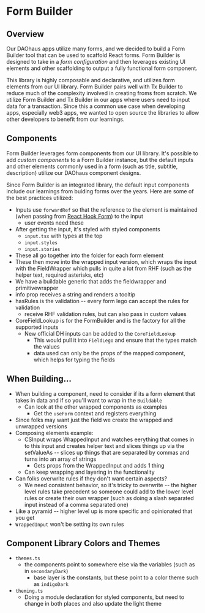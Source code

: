 # Form Builder

## Overview

Our DAOhaus apps utilize many forms, and we decided to build a Form Builder tool that can be used to scaffold React forms. Form Builder is designed to take in a _form configuration_ and then leverages existing UI elements and other scaffolding to output a fully functional form component.

This library is highly composable and declarative, and utilizes form elements from our UI library. Form Builder pairs well with Tx Builder to reduce much of the complexity involved in creating froms from scratch. We utilize Form Builder and Tx Builder in our apps where users need to input data for a transaction. Since this a common use case when developing apps, especially web3 apps, we wanted to open source the libraries to allow other developers to benefit from our learnings.

## Components

Form Builder leverages form components from our UI library. It's possible to add _custom components_ to a Form Builder instance, but the default inputs and other elements commonly used in a form (such as title, subtitle, description) utilize our DAOhaus component designs.

Since Form Builder is an integrated library, the default input components include our learnings from buiding forms over the years. Here are some of the best practices utilized:

- Inputs use `forwardRef` so that the reference to the element is maintained (when passing from [React Hook Form](https://react-hook-form.com/)) to the input
  - user events need these
- After getting the input, it's styled with styled components
  - `input.tsx` with types at the top
  - `input.styles`
  - `input.stories`
- These all go together into the folder for each form element
- These then move into the wrapped input version, which wraps the input with the FieldWrapper which pulls in quite a lot from RHF (such as the helper text, required asterisks, etc)
- We have a buildable generic that adds the fieldwrapper and primitivewrapper
- info prop receives a string and renders a tooltip
- hasRules is the validation -- every form lego can accept the rules for validation
  - receive RHF validation rules, but can also pass in custom values
- CoreFieldLookup is for the FormBuilder and is the factory for all the supported inputs
  - New official DH inputs can be added to the `CoreFieldLookup`
    - This would pull it into `FieldLego` and ensure that the types match the values
    - data used can only be the props of the mapped component, which helps for typing the fields

## When Building...

- When building a component, need to consider if its a form element that takes in data and if so you'll want to wrap in the `Buildable`
  - Can look at the other wrapped components as examples
    - Get the `useForm` context and registers everything
- Since folks may want just the field we create the wrapped and unwrapped versions
- Composing elements example:
  - CSInput wraps WrappedInput and watches eerything that comes in to this input and creates helper text and slices things up via the setValueAs -- slices up things that are separated by commas and turns into an array of strings
    - Gets props from the WrappedInput and adds 1 thing
  - Can keep wrapping and layering in the functionality
- Can folks overwrite rules if they don't want certain aspects?
  - We need consistent behavior, so it's tricky to overwrite -- the higher level rules take precedent so someone could add to the lower level rules or create their own wrapper (such as doing a slash separated input instead of a comma separated one)
- Like a pyramid -- higher level up is more specific and opinionated that you get
- `WrappedInput` won't be setting its own rules

## Component Library Colors and Themes

- `themes.ts`
  - the components point to somewhere else via the variables (such as in `secondaryDark`)
    - base layer is the constants, but these point to a color theme such as `indigoDark`
- `theming.ts`
  - Doing a module declaration for styled components, but need to change in both places and also update the light theme
